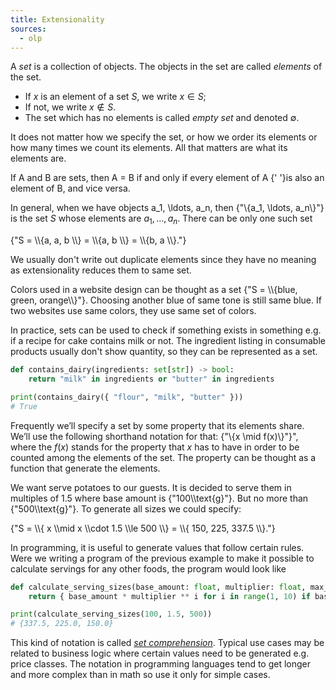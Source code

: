 ```yaml
---
title: Extensionality
sources:
  - olp
---
```



<Quoted>

  A _set_ is a collection of objects.
  The objects in the set are called _elements_ of the set.

  - If $x$ is an element of a set $S$, we write $x \in S$;
  - If not, we write $x \notin S$.
  - The set which has no elements is called _empty set_ and denoted $\emptyset$.


  It does not matter how we specify the set, or how we order its elements or how many times we count its elements.
  All that matters are what its elements are.


  <Definition name="Extensionality">
    If <tex>A</tex> and <tex>B</tex> are sets, then <tex>A = B</tex> if and only if every element of <tex>A</tex>
    {' '}is also an element of <tex>B</tex>, and vice versa.
  </Definition>

  In general, when we have objects <tex>a_1, \ldots, a_n</tex>, then <tex>{"\\{a_1, \\ldots, a_n\\}"}</tex> is the set $S$ whose elements are
  $a_1, \ldots, a_n$.
  There can be only one such set

  <tex block={true}>
    {"S = \\{a, a, b \\} = \\{a, b \\} = \\{b, a \\}."}
  </tex>

</Quoted>

We usually don't write out duplicate elements since they have no meaning as extensionality reduces them to same set.

<Example name="Color palette">
  <p>
    Colors used in a website design can be thought as a set <tex>{"S = \\{blue, green, orange\\}"}</tex>.
    Choosing another blue of same tone is still same blue.
    If two websites use same colors, they use same set of colors.
  </p>
</Example>

In practice, sets can be used to check if something exists in something e.g. if a recipe for cake contains milk or not.
The ingredient listing in consumable products usually don't show quantity, so they can be represented as a set.

```python
def contains_dairy(ingredients: set[str]) -> bool:
    return "milk" in ingredients or "butter" in ingredients

print(contains_dairy({ "flour", "milk", "butter" }))
# True
```

<Quoted>

  Frequently we’ll specify a set by some property that its elements share.
  We’ll use the following shorthand notation for that: <tex>{"\\{x \mid f(x)\\}"}"</tex>, where the
  $f(x)$ stands for the property that $x$ has to have in order to be counted among
  the elements of the set. The property can be thought as a function that generate the elements.

</Quoted>

<Example name="Generating serving sizes">
  <p>
    We want serve potatoes to our guests.
    It is decided to serve them in multiples of <tex>1.5</tex> where base amount is <tex>{"100\\text{g}"}</tex>.
    But no more than <tex>{"500\\text{g}"}</tex>. To generate all sizes we could specify:
  </p>
  <tex block={true}>{"S = \\{ x \\mid x \\cdot 1.5 \\le 500 \\} = \\{ 150, 225, 337.5 \\}."}</tex>
</Example>

In programming, it is useful to generate values that follow certain rules. Were we writing a program of the previous example
to make it possible to calculate servings for any other foods, the program would look like

```python
def calculate_serving_sizes(base_amount: float, multiplier: float, max_amount: float) -> set[float]:
    return { base_amount * multiplier ** i for i in range(1, 10) if base_amount * multiplier ** i <= max_amount}

print(calculate_serving_sizes(100, 1.5, 500))
# {337.5, 225.0, 150.0}
```

This kind of notation is called [_set comprehension_](https://en.wikipedia.org/wiki/Set-builder_notation).
Typical use cases may be related to business logic where certain values need to be generated e.g. price classes.
The notation in programming languages tend to get longer and more complex than in math so use it only for simple cases.
